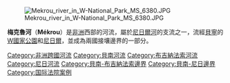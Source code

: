 {{NoteTA|G1=地名}}
[[Image:Mekrou_river_in_W-National_Park_MS_6380.JPG|thumb]]

'''梅克魯河'''（'''Mékrou'''）是[[非洲|非洲]]西部的河流，屬於[[尼日爾河|尼日爾河]]的支流之一，流經[[貝寧|貝寧]]的[[W國家公園|W國家公園]]和[[尼日爾|尼日爾]]，並成為兩國接壤邊界的一部分。
{{Benin-stub}}
{{Niger-stub}}

{{coord|12|24|N|2|49|E|display=title}}
{{Niger River}}
{{DEFAULTSORT:Mékrou}}
[[Category:非洲跨國河流|Category:非洲跨國河流]]
[[Category:貝南河流|Category:貝南河流]]
[[Category:布吉納法索河流|Category:布吉納法索河流]]
[[Category:尼日河流|Category:尼日河流]]
[[Category:貝南-布吉納法索邊界|Category:貝南-布吉納法索邊界]]
[[Category:貝南-尼日邊界|Category:貝南-尼日邊界]]
[[Category:国际法院案例|Category:国际法院案例]]